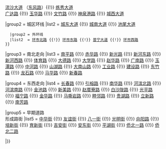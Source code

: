 {{Navbox
|name   = 普宁市区主要道路
|title  = 普宁市区主要道路
|image  = 
|state  = collapsed
|style = 

|group1 = 主干道
|list1  = [[普宁大道]] {{!}} [[流沙大道]] （[[东风路]]）{{!}} [[练秀大道]] </BR> [[广达路]] {{!}} [[玉华路]] {{!}} [[文竹路]] {{!}} [[神泉港路]] {{!}} [[城西大道]] 

|group2 = 城区环线
|list2  =   
{{Navbox subgroup
   |group1 = 内环线
   |list1  = [[城北大道]] {{!}} [[城东大道]] {{!}} [[城南大道]] {{!}} [[池尾大道]] 
   |group2 = 外环线
   |list2  = [[环市北路]] {{!}} [[环市东路]] {{!}} [[普宁大道]] {{!}} [[环市西路]] 
 }}

|group3 = 南北走向
|list3  = [[南平路]] {{!}} [[赤华路]] {{!}} [[新光路 (普寧市)|新光路]] {{!}} [[新河东路]] {{!}} [[新河西路]] {{!}} [[体育路(普宁)|体育路]] {{!}} [[大德路 (普宁)|大德路]] {{!}} [[大学路]] {{!}} [[赵华路]] {{!}} [[广南路]] {{!}} [[玉潭路]] {{!}} [[中河路]] {{!}} [[山湖路]] {{!}} [[大南山路]] {{!}} [[工业路]] {{!}} [[建设路]] {{!}} [[东竹路]] {{!}} [[龙石路]] {{!}} [[马华路]] {{!}} [[新春路]]

|group4 = 东西走向
|list4  = [[长春路]] {{!}} [[引榕路]] {{!}} [[南华路]] {{!}} [[河滨北路]] {{!}} [[河滨南路]] {{!}} [[金池路]] {{!}} [[新美路]] {{!}} [[赵厝寮路]] {{!}} [[白沙陇路]] {{!}} [[光平路]] {{!}} [[福宁路]] {{!}} [[金华路]] {{!}} [[马嘶岩路]] {{!}} [[睦邻路]] {{!}} [[贵湖路]] {{!}} [[立新路]] {{!}} [[南芳路]]

|group5 = 早期道路</BR>形成路街
|list5  = [[中华街]] {{!}} [[友谊街]] {{!}} [[八一街]] {{!}} [[光明街]] {{!}} [[向阳路]] {{!}} [[培新街]] {{!}} [[育新街]] {{!}} [[吉安街]] {{!}} [[安东街]] {{!}} [[平湖街]] {{!}} [[侨北一路]] {{!}} [[侨北二路]] 

</font>
|}}